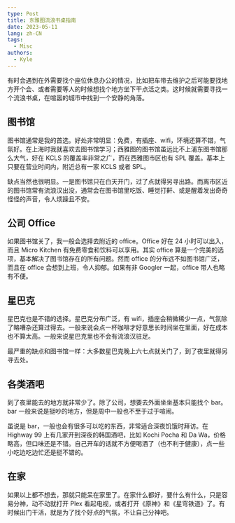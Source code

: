 ```yaml
---
type: Post
title: 东雅图流浪书桌指南
date: 2023-05-11
lang: zh-CN
tags:
  - Misc
authors:
  - Kyle
---
```


有时会遇到在外需要找个座位休息办公的情况，比如把车带去维护之后可能要找地方开个会、或者需要等人的时候想找个地方坐下干点活之类。这时候就需要寻找一个流浪书桌，在喧嚣的城市中找到一个安静的角落。

## 图书馆

图书馆通常是我的首选。好处非常明显：免费，有插座、wifi，环境还算不错，气氛好。在上海时我就喜欢去图书馆学习；西雅图的图书馆虽远比不上浦东图书馆那么大气，好在 KCLS 的覆盖率非常之广，而在西雅图市区也有 SPL 覆盖。基本上只要在营业时间内，附近总有一家 KCLS 或者 SPL。

缺点当然也很明显。一是图书馆只在白天开门，过了点就得另寻出路。而离市区近的图书馆常有流浪汉出没，通常会在图书馆里吃饭、睡觉打鼾、或是醒着发出奇奇怪怪的声音，令人烦躁且不安。

## 公司 Office

如果图书馆关了，我一般会选择去附近的 office。Office 好在 24 小时可以出入，而且 Micro Kitchen 有免费零食和饮料可以享用。其实 office 算是一个完美的选项，基本解决了图书馆存在的所有问题。然而 office 的分布远不如图书馆广泛，而且在 office 会想到上班，令人抑郁。如果有非 Googler 一起，office 带人也略有不便。

## 星巴克

星巴克也是不错的选择。星巴克分布广泛，有 wifi，插座会稍微稀少一点，气氛除了略嘈杂还算过得去。一般来说会点一杯咖啡才好意思长时间坐在里面，好在成本也不算太高。一般来说星巴克里也不会有流浪汉驻足。

最严重的缺点和图书馆一样：大多数星巴克晚上六七点就关门了，到了夜里就得另寻去处。

## 各类酒吧

到了夜里能去的地方就非常少了。除了公司，想要去外面坐坐基本只能找个 bar。bar 一般来说是挺吵的地方，但是周中一般也不至于过于喧闹。

虽说是 bar，一般也会有很多可以吃的东西，非常适合深夜饥饿时拜访。在 Highway 99 上有几家开到深夜的韩国酒吧，比如 Kochi Pocha 和 Da Wa，价格略高，但口味还是不错。自己开车的话就不方便喝酒了（也不利于健康），点一些小吃边吃边忙还是挺不错的。

## 在家

如果以上都不想去，那就只能呆在家里了。在家什么都好，要什么有什么，只是容易分神，动不动就打开 Plex 看起电视，或者打开《原神》和《星穹铁道》了。有时候出门干活，就是为了找个好点的气氛，不让自己分神吧。
